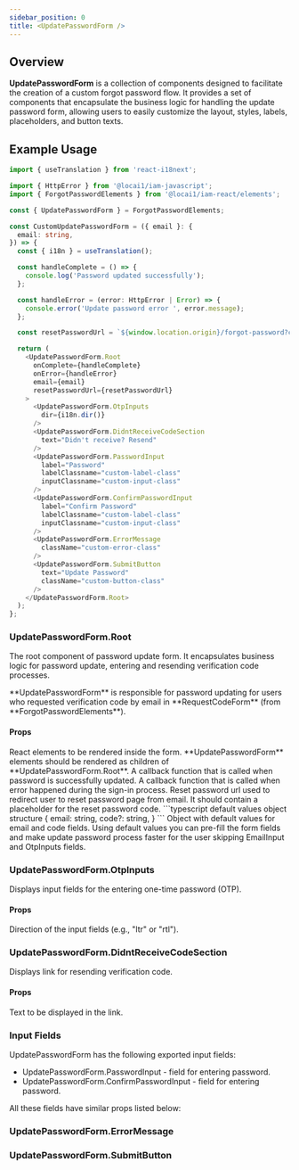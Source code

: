 ```yaml
---
sidebar_position: 0
title: <UpdatePasswordForm />
---
```



## Overview

**UpdatePasswordForm** is a collection of components designed to facilitate the creation of a custom forgot password flow.
It provides a set of components that encapsulate the business logic for handling the update password form, allowing
users to easily customize the layout, styles, labels, placeholders, and button texts.

## Example Usage

```typescript custom-update-password-form.tsx
import { useTranslation } from 'react-i18next';

import { HttpError } from '@locai1/iam-javascript';
import { ForgotPasswordElements } from '@locai1/iam-react/elements';

const { UpdatePasswordForm } = ForgotPasswordElements;

const CustomUpdatePasswordForm = ({ email }: {
  email: string,
}) => {
  const { i18n } = useTranslation();

  const handleComplete = () => {
    console.log('Password updated successfully');
  };

  const handleError = (error: HttpError | Error) => {
    console.error('Update password error ', error.message);
  };

  const resetPasswordUrl = `${window.location.origin}/forgot-password?code={{code}}`;

  return (
    <UpdatePasswordForm.Root
      onComplete={handleComplete}
      onError={handleError}
      email={email}
      resetPasswordUrl={resetPasswordUrl}
    >
      <UpdatePasswordForm.OtpInputs
        dir={i18n.dir()}
      />
      <UpdatePasswordForm.DidntReceiveCodeSection
        text="Didn't receive? Resend"
      />
      <UpdatePasswordForm.PasswordInput
        label="Password"
        labelClassname="custom-label-class"
        inputClassname="custom-input-class"
      />
      <UpdatePasswordForm.ConfirmPasswordInput
        label="Confirm Password"
        labelClassname="custom-label-class"
        inputClassname="custom-input-class"
      />
      <UpdatePasswordForm.ErrorMessage
        className="custom-error-class"
      />
      <UpdatePasswordForm.SubmitButton
        text="Update Password"
        className="custom-button-class"
      />
    </UpdatePasswordForm.Root>
  );
};
```

### UpdatePasswordForm.Root

The root component of password update form. It encapsulates business logic for password update, entering and resending
verification code processes.

<Note>
  **UpdatePasswordForm** is responsible for password updating for users who requested verification code by email in
  **RequestCodeForm** (from **ForgotPasswordElements**).
</Note>

#### Props

<ResponseField name="children" type="ReactNode">
  React elements to be rendered inside the form. **UpdatePasswordForm** elements should be rendered as children of **UpdatePasswordForm.Root**.
</ResponseField>

<ResponseField name="onComplete" type="callback" required>
  A callback function that is called when password is successfully updated.
</ResponseField>

<ResponseField name="onError" type="callback">
  A callback function that is called when error happened during the sign-in process.
</ResponseField>

<ResponseField name="resetPasswordUrl" type="string">
  Reset password url used to redirect user to reset password page from email.
  It should contain a placeholder for the reset password code.
</ResponseField>

<ResponseField name="defaultValues" type="object">
  ```typescript default values object structure
  {
    email: string,
    code?: string,
  }
  ```
  Object with default values for email and code fields. Using default values you can pre-fill the form
  fields and make update password process faster for the user skipping EmailInput and OtpInputs fields.
</ResponseField>

### UpdatePasswordForm.OtpInputs

Displays input fields for the entering one-time password (OTP).

#### Props

<ResponseField name="dir" type="ltr | rtl" default="ltr">
  Direction of the input fields (e.g., "ltr" or "rtl").
</ResponseField>

### UpdatePasswordForm.DidntReceiveCodeSection

Displays link for resending verification code.

#### Props

<ResponseField name="text" type="string">
  Text to be displayed in the link.
</ResponseField>

### Input Fields

UpdatePasswordForm has the following exported input fields:

- UpdatePasswordForm.PasswordInput - field for entering password.
- UpdatePasswordForm.ConfirmPasswordInput - field for entering password.

All these fields have similar props listed below:

<InputFieldProps />

### UpdatePasswordForm.ErrorMessage

<ErrorMessage />

### UpdatePasswordForm.SubmitButton

<SubmitButton />
